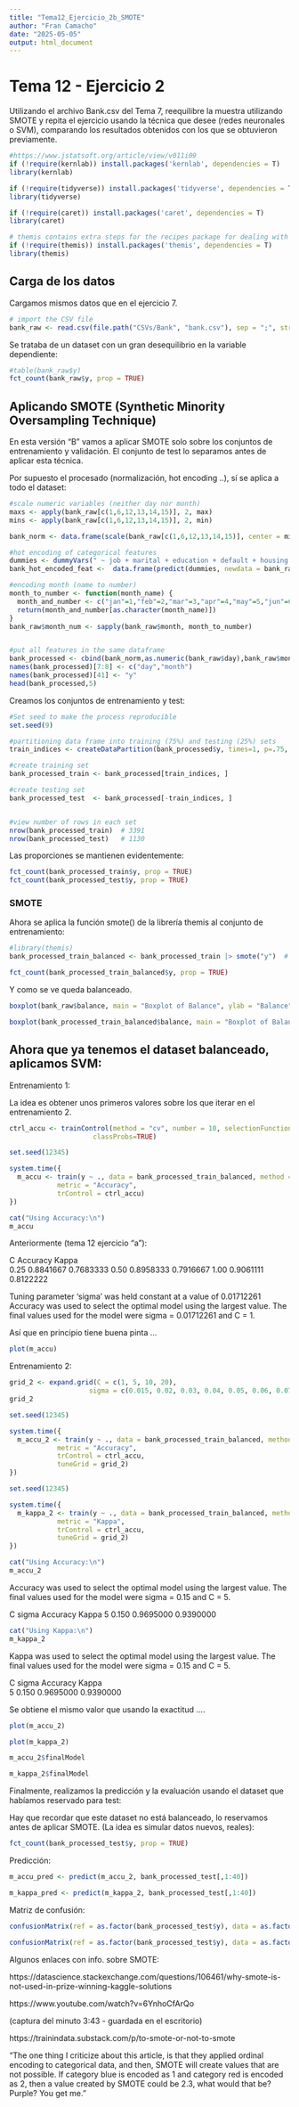 ```yaml
---
title: "Tema12_Ejercicio_2b_SMOTE"
author: "Fran Camacho"
date: "2025-05-05"
output: html_document
---
```


# Tema 12 - Ejercicio 2

Utilizando el archivo Bank.csv del Tema 7, reequilibre la muestra utilizando
SMOTE y repita el ejercicio usando la técnica que desee (redes neuronales
o SVM), comparando los resultados obtenidos con los que se obtuvieron
previamente.

```r
#https://www.jstatsoft.org/article/view/v011i09
if (!require(kernlab)) install.packages('kernlab', dependencies = T)
library(kernlab) 

if (!require(tidyverse)) install.packages('tidyverse', dependencies = T)
library(tidyverse)

if (!require(caret)) install.packages('caret', dependencies = T)
library(caret)

# themis contains extra steps for the recipes package for dealing with unbalanced data. 
if (!require(themis)) install.packages('themis', dependencies = T)
library(themis)
```



## Carga de los datos


Cargamos mismos datos que en el ejercicio 7. 


```r
# import the CSV file
bank_raw <- read.csv(file.path("CSVs/Bank", "bank.csv"), sep = ";", stringsAsFactors = TRUE)
```


Se trataba de un dataset con un gran desequilibrio en la variable dependiente:

```r
#table(bank_raw$y)
fct_count(bank_raw$y, prop = TRUE)
```


## Aplicando SMOTE (Synthetic Minority Oversampling Technique)

En esta versión "B" vamos a aplicar SMOTE solo sobre los conjuntos de entrenamiento y validación.
El conjunto de test lo separamos antes de aplicar esta técnica.

Por supuesto el procesado (normalización, hot encoding ..), sí se aplica a todo el dataset:

```r
#scale numeric variables (neither day nor month)
maxs <- apply(bank_raw[c(1,6,12,13,14,15)], 2, max)
mins <- apply(bank_raw[c(1,6,12,13,14,15)], 2, min)

bank_norm <- data.frame(scale(bank_raw[c(1,6,12,13,14,15)], center = mins, scale = maxs - mins))

#hot encoding of categorical features         
dummies <- dummyVars(" ~ job + marital + education + default + housing + loan + contact + poutcome", data = bank_raw)
bank_hot_encoded_feat <-  data.frame(predict(dummies, newdata = bank_raw))

#encoding month (name to number)
month_to_number <- function(month_name) {
  month_and_number <- c("jan"=1,"feb"=2,"mar"=3,"apr"=4,"may"=5,"jun"=6,"jul"=7,"aug"=8,"sep"=9,"oct"=10,"nov"=11,"dec"=12)
  return(month_and_number[as.character(month_name)])
}
bank_raw$month_num <- sapply(bank_raw$month, month_to_number)


#put all features in the same dataframe
bank_processed <- cbind(bank_norm,as.numeric(bank_raw$day),bank_raw$month_num,bank_hot_encoded_feat,bank_raw$y)
names(bank_processed)[7:8] <- c("day","month")
names(bank_processed)[41] <- "y"
head(bank_processed,5)

```

Creamos los conjuntos de entrenamiento y test:

```r
#Set seed to make the process reproducible
set.seed(9)

#partitioning data frame into training (75%) and testing (25%) sets
train_indices <- createDataPartition(bank_processed$y, times=1, p=.75, list=FALSE)

#create training set
bank_processed_train <- bank_processed[train_indices, ]

#create testing set
bank_processed_test  <- bank_processed[-train_indices, ]


#view number of rows in each set
nrow(bank_processed_train)  # 3391
nrow(bank_processed_test)   # 1130

```

Las proporciones se mantienen evidentemente:
 
```r
fct_count(bank_processed_train$y, prop = TRUE)
fct_count(bank_processed_test$y, prop = TRUE)
```


### SMOTE

Ahora se aplica la función smote() de la librería themis al conjunto de entrenamiento:

```r
#library(themis)
bank_processed_train_balanced <- bank_processed_train |> smote("y")  # using y as the feature to balance

fct_count(bank_processed_train_balanced$y, prop = TRUE)
```
Y como se ve queda balanceado.

```r
boxplot(bank_raw$balance, main = "Boxplot of Balance", ylab = "Balance")

boxplot(bank_processed_train_balanced$balance, main = "Boxplot of Balance (SMOTE)", ylab = "Balance")
```



## Ahora que ya tenemos el dataset balanceado, aplicamos SVM:


Entrenamiento 1:

La idea es obtener unos primeros valores sobre los que iterar en el entrenamiento 2.

```r
ctrl_accu <- trainControl(method = "cv", number = 10, selectionFunction = "best", 
                     classProbs=TRUE)
```

```r
set.seed(12345)

system.time({
  m_accu <- train(y ~ ., data = bank_processed_train_balanced, method = "svmRadial",
            metric = "Accuracy",
            trControl = ctrl_accu)
})
```


```r
cat("Using Accuracy:\n")
m_accu
```

Anteriormente (tema 12 ejercicio "a"):

  C     Accuracy   Kappa    
  0.25  0.8841667  0.7683333
  0.50  0.8958333  0.7916667
  1.00  0.9061111  0.8122222

Tuning parameter 'sigma' was held constant at a value of 0.01712261
Accuracy was used to select the optimal model using the largest value.
The final values used for the model were sigma = 0.01712261 and C = 1.


Así que en principio tiene buena pinta ...


```r
plot(m_accu)
```


Entrenamiento 2:

```r
grid_2 <- expand.grid(C = c(1, 5, 10, 20),
                    sigma = c(0.015, 0.02, 0.03, 0.04, 0.05, 0.06, 0.07, 0.08, 0.09, 0.1, 0.15))
grid_2
```


```r
set.seed(12345)

system.time({
  m_accu_2 <- train(y ~ ., data = bank_processed_train_balanced, method = "svmRadial",
            metric = "Accuracy",
            trControl = ctrl_accu,
            tuneGrid = grid_2)
})
```

```r
set.seed(12345)

system.time({
  m_kappa_2 <- train(y ~ ., data = bank_processed_train_balanced, method = "svmRadial",
            metric = "Kappa",
            trControl = ctrl_accu,
            tuneGrid = grid_2)
})
```


```r
cat("Using Accuracy:\n")
m_accu_2
```
Accuracy was used to select the optimal model using the largest value.
The final values used for the model were sigma = 0.15 and C = 5.

 C  sigma  Accuracy   Kappa
 5  0.150  0.9695000  0.9390000


```r
cat("Using Kappa:\n")
m_kappa_2
```

Kappa was used to select the optimal model using the largest value.
The final values used for the model were sigma = 0.15 and C = 5.

  C  sigma  Accuracy   Kappa    
  5  0.150  0.9695000  0.9390000

Se obtiene el mismo valor que usando la exactitud ....


```r
plot(m_accu_2)
```

```r
plot(m_kappa_2)
```

```r
m_accu_2$finalModel
```

```r
m_kappa_2$finalModel
```


Finalmente, realizamos la predicción y la evaluación usando el dataset que habíamos reservado para test:

Hay que recordar que este dataset no está balanceado, lo reservamos antes de aplicar SMOTE.
(La idea es simular datos nuevos, reales):

```r
fct_count(bank_processed_test$y, prop = TRUE)
```


Predicción:

```r

m_accu_pred <- predict(m_accu_2, bank_processed_test[,1:40])

```

```r

m_kappa_pred <- predict(m_kappa_2, bank_processed_test[,1:40])

```

Matriz de confusión:

```r
confusionMatrix(ref = as.factor(bank_processed_test$y), data = as.factor(m_accu_pred), positive="yes", mode = "everything")
```
```r
confusionMatrix(ref = as.factor(bank_processed_test$y), data = as.factor(m_kappa_pred), positive="yes", mode = "everything")
```





Algunos enlaces con info. sobre SMOTE:


https://datascience.stackexchange.com/questions/106461/why-smote-is-not-used-in-prize-winning-kaggle-solutions


https://www.youtube.com/watch?v=6YnhoCfArQo

(captura del minuto 3:43 - guardada en el escritorio)

https://trainindata.substack.com/p/to-smote-or-not-to-smote

"The one thing I criticize about this article, is that they applied ordinal encoding to categorical data, and then, 
SMOTE will create values that are not possible. If category blue is encoded as 1 and category red is encoded as 2, 
then a value created by SMOTE could be 2.3, what would that be? Purple? You get me."



